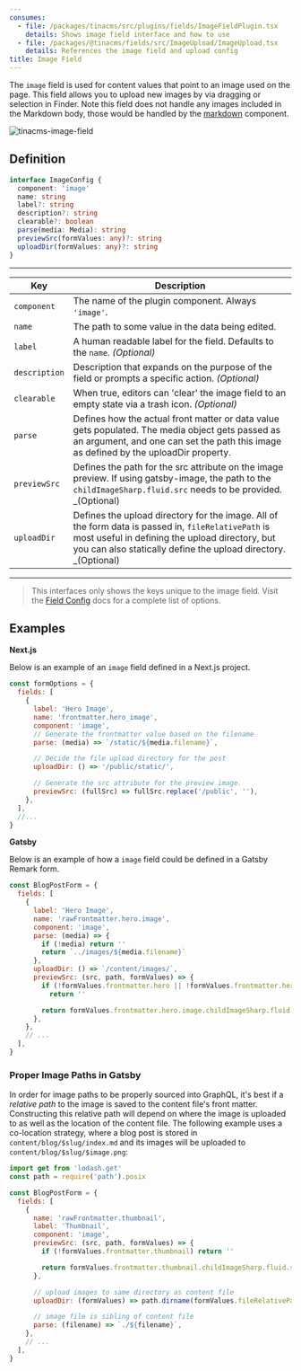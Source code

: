 ```yaml
---
consumes:
  - file: /packages/tinacms/src/plugins/fields/ImageFieldPlugin.tsx
    details: Shows image field interface and how to use
  - file: /packages/@tinacms/fields/src/ImageUpload/ImageUpload.tsx
    details: References the image field and upload config
title: Image Field
---
```


<WarningCallout body="This is an advanced-use feature, and likely not something you'll need to configure. What you probably want is the content types reference!" />

The `image` field is used for content values that point to an image used on the page. This field allows you to upload new images by via dragging or selection in Finder. Note this field does not handle any images included in the Markdown body, those would be handled by the [markdown](/docs/reference/toolkit/fields/markdown) component.

![tinacms-image-field](/img/fields/image.png)

## Definition

```typescript
interface ImageConfig {
  component: 'image'
  name: string
  label?: string
  description?: string
  clearable?: boolean
  parse(media: Media): string
  previewSrc(formValues: any)?: string
  uploadDir(formValues: any)?: string
}
```

***

| Key           | Description                                                                                                                                                                                                              |
| ------------- | ------------------------------------------------------------------------------------------------------------------------------------------------------------------------------------------------------------------------ |
| `component`   | The name of the plugin component. Always `'image'`.                                                                                                                                                                      |
| `name`        | The path to some value in the data being edited.                                                                                                                                                                         |
| `label`       | A human readable label for the field. Defaults to the `name`. *(Optional)*                                                                                                                                               |
| `description` | Description that expands on the purpose of the field or prompts a specific action. *(Optional)*                                                                                                                          |
| `clearable`   | When true, editors can 'clear' the image field to an empty state via a trash icon. *(Optional)*                                                                                                                          |
| `parse`       | Defines how the actual front matter or data value gets populated. The media object gets passed as an argument, and one can set the path this image as defined by the uploadDir property.                                 |
| `previewSrc`  | Defines the path for the src attribute on the image preview. If using gatsby-image, the path to the `childImageSharp.fluid.src` needs to be provided. \_(Optional)                                                       |
| `uploadDir`   | Defines the upload directory for the image. All of the form data is passed in, `fileRelativePath` is most useful in defining the upload directory, but you can also statically define the upload directory. \_(Optional) |

***

> This interfaces only shows the keys unique to the image field. Visit the [Field Config](https://tina.io/docs/extending-tina/custom-field-components/#default-field-plugins) docs for a complete list of options.

## Examples

**Next.js**

Below is an example of an `image` field defined in a Next.js project.

```jsx
const formOptions = {
  fields: [
    {
      label: 'Hero Image',
      name: 'frontmatter.hero_image',
      component: 'image',
      // Generate the frontmatter value based on the filename
      parse: (media) => `/static/${media.filename}`,

      // Decide the file upload directory for the post
      uploadDir: () => '/public/static/',

      // Generate the src attribute for the preview image.
      previewSrc: (fullSrc) => fullSrc.replace('/public', ''),
    },
  ],
  //...
}
```

**Gatsby**

Below is an example of how a `image` field could be defined in a Gatsby Remark form.

```javascript
const BlogPostForm = {
  fields: [
    {
      label: 'Hero Image',
      name: 'rawFrontmatter.hero.image',
      component: 'image',
      parse: (media) => {
        if (!media) return ''
        return `../images/${media.filename}`
      },
      uploadDir: () => `/content/images/`,
      previewSrc: (src, path, formValues) => {
        if (!formValues.frontmatter.hero || !formValues.frontmatter.hero.image)
          return ''

        return formValues.frontmatter.hero.image.childImageSharp.fluid.src
      },
    },
    // ...
  ],
}
```

### Proper Image Paths in Gatsby

In order for image paths to be properly sourced into GraphQL, it's best if a *relative path* to the image is saved to the content file's front matter. Constructing this relative path will depend on where the image is uploaded to as well as the location of the content file. The following example uses a co-location strategy, where a blog post is stored in `content/blog/$slug/index.md` and its images will be uploaded to `content/blog/$slug/$image.png`:

```javascript
import get from 'lodash.get'
const path = require('path').posix

const BlogPostForm = {
  fields: [
    {
      name: 'rawFrontmatter.thumbnail',
      label: 'Thumbnail',
      component: 'image',
      previewSrc: (src, path, formValues) => {
        if (!formValues.frontmatter.thumbnail) return ''

        return formValues.frontmatter.thumbnail.childImageSharp.fluid.src
      },

      // upload images to same directory as content file
      uploadDir: (formValues) => path.dirname(formValues.fileRelativePath),

      // image file is sibling of content file
      parse: (filename) => `./${filename}`,
    },
    // ...
  ],
}
```
